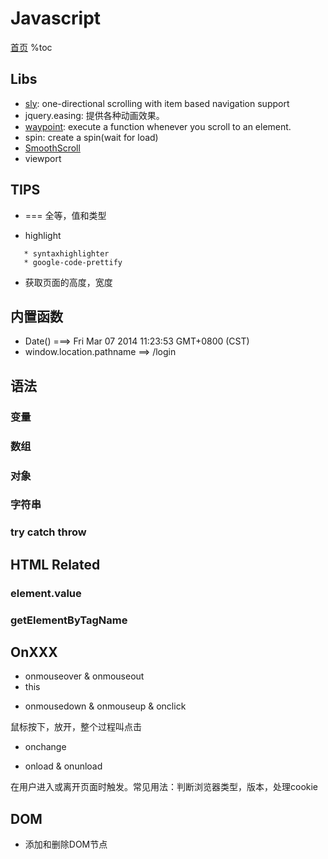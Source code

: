 = Javascript =
[[index|首页]]
%toc
== Libs ==
* [[sly]]: one-directional scrolling with item based navigation support
* jquery.easing: 提供各种动画效果。
* [[waypoint]]: execute a function whenever you scroll to an element.
* spin: create a spin(wait for load)
* [[SmoothScroll]]
* viewport

== TIPS ==
* === 全等，值和类型

{{{class="brush: js"
xxx || xxx //左侧的值为真则返回之，为假则返回右侧
xxx && xxx //左侧的值为假则返回之，为真则返回右侧
}}}
* highlight
	* syntaxhighlighter
	* google-code-prettify
* 获取页面的高度，宽度
{{{class="brush: js"
document.documentElement.clientHeight
$(window).width()
}}}

== 内置函数 ==
* Date() ===> Fri Mar 07 2014 11:23:53 GMT+0800 (CST)
* window.location.pathname ==> /login



== 语法 ==
=== 变量 ===
{{{class="brush: js"
var x; //x=undefined
x = 5;
var x; //重复声明无任何效果
var x="bill"; //x变成字符串
var x=123e-5;
var x=true;
var y=false;
y = null; //clear y

var z = new String; //声明新变量时顺便声明类型。String, Number, Boolean, Array, Object

globalVar = "global"; //赋值给未声明的变量，该变量被自动作为全局变量声明，即使它在函数内执行。
}}}

=== 数组 ===
{{{class="brush: js"
var array = new Array();
array[0] = "aaa";
array[1] = "bbb";

var array2 = new Array("aaa", "bbb");

var array3 = ["aaa", "bbb", "ccc"];

array.length
}}}

=== 对象 ===
{{{class="brush: js"
var obj = {firstname: "Hebi", lastname: "Li", id: 123};
obj.lastname;
obj["lastname"];

var person = new Object();
person.firstname="Hebi";
person.lastname="Li";
person.id=123;

function PersonConstructor(firstname, lastname, id)
{
	this.firstname = firstname;
	this.lastname = lastname;
	this.id = id;
}
person2 = new PersonConstructor("Hebi", "Li", 123);

for (x in person)
{
	person[x];
}
}}}

=== 字符串 ===
{{{class="brush: js"
var s = "lalala";
s.length;

s.indexof();
s.replace();
s.search();

var s1="111";
var s2="222";
var s3 = s1+" "+s2; //字符串可以直接加

//"5"+5 ===> "55"
}}}

=== try catch throw ===
{{{class="brush: js"
try {
	if (xx) throw "err1"; //异常可以是string, number, boolean, object
	if (yy) throw "err2";
} catch (err) {
	alert(err);
}
}}}

== HTML Related ==

{{{class="brush: html"
<p id="lihebi"> xxx </p>
<script type="text/javascript">
document.write("<h1>xxx</h1>"); //只能在html输出流中使用。若文档已经加载后使用（如在函数中），会覆盖整个文档。
function func() {
    //getElementById
    x = document.getElementById("lihebi");
    //innerHTML
    x.innerHTML = "yyy";
    //语法： element.style.[property]
    x.style.color = "#ff0000";
}
function func2() {
    element = document.getElementById("lihebi");
    //element.[attribute]来操作元素属性。src是一个属性。src是字符串，而match是字符串的方法。
    if (element.src.match("img1")) //部分匹配即可
        element.src="theimg2.gif";
    else
        element.src="theimg1.gif";
}
</script>
<button type="button" onclick="func()">Button</button>
<!-- 任何东西都可以onclick -->
<button type="button" onclick="alert('xxx')">Button</button>
<img id="lihebi" onclick="func()" src="theimg1.gif">
}}}

=== element.value ===
{{{class="brush: html"
<input id="lihebi" type="text"/>
<script type="text/javascript">
function func()
{
	e = document.getElementById("lihebi"); //HTMLInputElement
	x = e.value; //string
}
</script>
}}}

=== getElementByTagName ===
{{{class="brush:html"
<div id="lihebi">
<p>111</p>
<p>222</p>
</div>
<script>
var x = document.getElementById("main"); //object HTMLDivElement
var y = x.getElementByTagName("p"); //object NodeList; 即使只有一个<p>也是
y[0].innerHTML;
}}}

== OnXXX ==

* onmouseover & onmouseout
* this
{{{class="brush: html"
<div onmouseover="mOver(this)" onmouseout="mOut(this)">aaa</div>
<script>
function mOver(obj) {obj.innerHTML="bbb";}
function mOut(obj) {obj.innerHTML="ccc";}
</script>
}}}

* onmousedown & onmouseup & onclick
鼠标按下，放开，整个过程叫点击
{{{class="brush: html"
<div onmousedown="mDown(this)" onmouseup="mUp(this)">aaa</div>
<script>
function mDown(obj) { obj.innerHTML="bbb";}
function mUp(obj) { obj.innerHTML="ccc";}
</script>
}}}

* onchange
{{{class="brush: html"
<input type="text" id="lihebi" onchange="func()"> //focus离开输入框后会触发
<script>
function func()
{
	var x=document.getElementById("lihebi");
	x.value = x.value.toUpperCase(); //设置文本框内容;字符串toUpperCase方法
}
</script>
}}}

* onload & onunload
在用户进入或离开页面时触发。常见用法：判断浏览器类型，版本，处理cookie
{{{class="brush: html"
<body onload="func();">
</body>
}}}

== DOM ==

* 添加和删除DOM节点
{{{class="brush: html"
<div id="lihebi">
<p id="p1">111111</p>
<p id="p2">222222</p>
</div>

<script>
var newp = document.createElement("p");
var txt = document.createTextNode("33333");
newp.appendChild(txt);

var element = document.getElementById("lihebi");
element.appendChild(newp); //接在最后

var parent = document.getElementById("lihebi");
var child = document.getElementById("p2");
parent.removeChild(child); //必须知道要删除的元素和它的父节点

child.parentNode.removeChild(child); //常用方法

</script>
}}}





